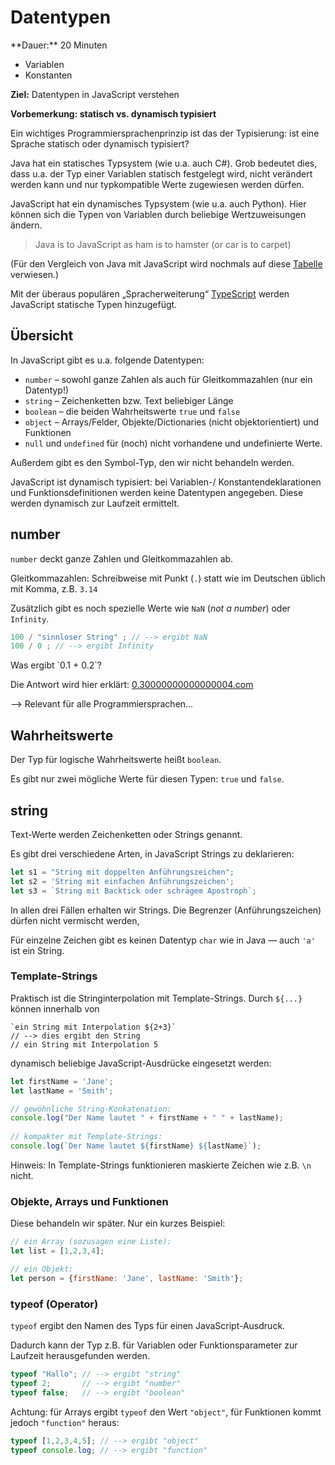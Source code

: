
# Datentypen

<Callout>
  **Dauer:** 20 Minuten

  - Variablen
  - Konstanten

  **Ziel:** Datentypen in JavaScript verstehen
</Callout>


**Vorbemerkung: statisch vs. dynamisch typisiert**

Ein wichtiges Programmiersprachenprinzip ist das der 
Typisierung: ist eine Sprache statisch oder dynamisch typisiert?

Java hat ein statisches Typsystem (wie u.a. auch C#). Grob 
bedeutet dies, dass u.a. der Typ einer Variablen statisch 
festgelegt wird, nicht verändert werden kann und nur 
typkompatible Werte zugewiesen werden dürfen.

JavaScript hat ein dynamisches Typsystem (wie u.a. auch Python). 
Hier können sich die Typen von Variablen durch beliebige 
Wertzuweisungen ändern.

> Java is to JavaScript as ham is to hamster (or car is to carpet)

(Für den Vergleich von Java mit JavaScript wird nochmals auf
diese [Tabelle](https://www.progcontent.com/js-from-java/intro)
verwiesen.)

Mit der überaus populären „Spracherweiterung“ 
[TypeScript](https://typescriptlang.org)
werden JavaScript statische Typen hinzugefügt.


## Übersicht

 In JavaScript gibt es u.a. folgende Datentypen:

- `number` – sowohl ganze Zahlen als auch für Gleitkommazahlen (nur ein Datentyp!)
- `string` – Zeichenketten bzw. Text beliebiger Länge
- `boolean` – die beiden Wahrheitswerte `true` und `false`
- `object` – Arrays/Felder, Objekte/Dictionaries (nicht objektorientiert) und Funktionen
- `null` und `undefined` für (noch) nicht vorhandene und undefinierte Werte.

Außerdem gibt es den Symbol-Typ, den wir nicht behandeln werden.

JavaScript ist dynamisch typisiert: bei Variablen-/
Konstantendeklarationen und Funktionsdefinitionen werden keine
Datentypen angegeben. Diese werden dynamisch zur Laufzeit 
ermittelt. 

## number

`number` deckt ganze Zahlen und Gleitkommazahlen ab.

Gleitkommazahlen: Schreibweise mit Punkt (`.`) statt wie im Deutschen üblich mit Komma, z.B. `3.14`

Zusätzlich gibt es noch spezielle Werte wie `NaN` (_not a number_)
oder `Infinity`.

```js
100 / "sinnloser String" ; // --> ergibt NaN
100 / 0 ; // --> ergibt Infinity
```

<Callout type="warning">
Was ergibt `0.1 + 0.2`?

Die Antwort wird hier erklärt: 
[0.30000000000000004.com](https://0.30000000000000004.com/)

&xrarr; Relevant für alle Programmiersprachen…
</Callout>

## Wahrheitswerte

Der Typ für logische Wahrheitswerte heißt `boolean`.

Es gibt nur zwei mögliche Werte für diesen Typen:
`true` und `false`. 

## string 

Text-Werte werden Zeichenketten oder Strings genannt.

Es gibt drei verschiedene Arten, in JavaScript Strings zu deklarieren:

```js
let s1 = "String mit doppelten Anführungszeichen";
let s2 = 'String mit einfachen Anführungszeichen';
let s3 = `String mit Backtick oder schrägem Apostroph`;
```

In allen drei Fällen erhalten wir Strings. Die Begrenzer (Anführungszeichen) dürfen nicht vermischt werden,

Für einzelne Zeichen gibt es keinen Datentyp `char` wie in Java —
auch `'a'` ist ein String. 

### Template-Strings

Praktisch ist die Stringinterpolation mit Template-Strings.
Durch `${...}` können innerhalb von   

```
`ein String mit Interpolation ${2+3}`
// --> dies ergibt den String
// ein String mit Interpolation 5
```

dynamisch beliebige JavaScript-Ausdrücke eingesetzt werden:

```js	
let firstName = 'Jane';
let lastName = 'Smith';

// gewöhnliche String-Konkatenation:	
console.log("Der Name lautet " + firstName + " " + lastName);
	
// kompakter mit Template-Strings:	
console.log(`Der Name lautet ${firstName} ${lastName}`);
```

Hinweis: In Template-Strings funktionieren maskierte Zeichen wie z.B. `\n` nicht.

### Objekte, Arrays und Funktionen

Diese behandeln wir später. Nur ein kurzes Beispiel:

```js
// ein Array (sozusagen eine Liste):
let list = [1,2,3,4]; 

// ein Objekt:
let person = {firstName: 'Jane', lastName: 'Smith'}; 
```

### typeof (Operator)

`typeof` ergibt den Namen des Typs für einen JavaScript-Ausdruck.

Dadurch kann der Typ z.B. für Variablen oder Funktionsparameter 
zur Laufzeit herausgefunden werden.

```js
typeof "Hallo"; // --> ergibt "string"
typeof 2;       // --> ergibt "number"
typeof false;   // --> ergibt "boolean"
``` 

Achtung: für Arrays ergibt `typeof` den Wert `"object"`, für 
Funktionen kommt jedoch `"function"` heraus:

```js
typeof [1,2,3,4,5]; // --> ergibt "object"
typeof console.log; // --> ergibt "function"
```
